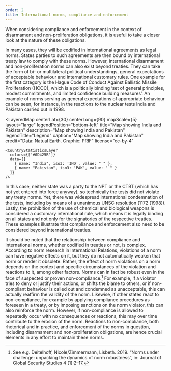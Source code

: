 ```yaml
---
order: 2
title: International norms, compliance and enforcement
---
```



<LectureVideo smil="/lu13/HSFK-PC_LU13-CH02_17b_250422.smil" provider="video-stream">

  When considering compliance and enforcement in the context of disarmament and non-proliferation obligations, it is useful to take a closer look at the nature of these obligations.

  <Figure
    size="medium"
    src="LU13_inhalte_grafiken_f_28032025_pfade_Grafiken_5.svg"
    caption=""
    alt=""
    credit="Grübelfabrik (CC BY-NC-SA)"
    license=""
  ></Figure>

  In many cases, they will be codified in international agreements as legal norms. States parties to such agreements are then bound by international treaty law to comply with these norms. However, international disarmament and non-proliferation norms can also exist beyond treaties. They can take the form of bi- or multilateral political understandings, general expectations of acceptable behaviour and international customary rules. One example for the first category is the Hague Code of Conduct Against Ballistic Missile Proliferation (HCOC), which is a politically binding ‘set of general principles, modest commitments, and limited confidence building measures’. An example of norms serving as general expectations of appropriate behaviour can be seen, for instance, in the reactions to the nuclear tests India and Pakistan carried out in 1998.

  <LayeredMap
    centerLat={30}
    centerLong={90}
    mapScale={5}
    layout="large"
    legendPosition="bottom-left"
    title="Map showing India and Pakistan"
    description="Map showing India and Pakistan"
    legendTitle="Legend"
    caption="Map showing India and Pakistan"
    credit="Data: Natual Earth. Graphic: PRIF"
    license="cc-by-4"
  >
    <CountryStatisticsLayer
      colors={['#0D425B']}
      data={[
        { name: "India", iso3: 'IND', value: " " },
        { name: "Pakistan", iso3: 'PAK', value: " " }
      ]}
    />
  </LayeredMap>


  In this case, neither state was a party to the NPT or the CTBT (which has not yet entered into force anyway), so technically the tests did not violate any treaty norms. Yet, there was widespread international condemnation of the tests, including by means of a unanimous UNSC resolution (1172 (1998)). Lastly, the prohibition of the use of chemical and biological weapons is considered a customary international rule, which means it is legally binding on all states and not only for the signatories of the respective treaties. These examples illustrate that compliance and enforcement also need to be considered beyond international treaties.

  It should be noted that the relationship between compliance and international norms, whether codified in treaties or not, is complex. According to norm research in International Relations, violations of a norm can have negative effects on it, but they do not automatically weaken that norm or render it obsolete. Rather, the effect of norm violations on a norm depends on the context and specific circumstances of the violation and reactions to it, among other factors. Norms can in fact be robust even in the face of suspected or proven non-compliance.[^1]  For example, if a violator tries to deny or justify their actions, or shifts the blame to others, or if non-compliant behaviour is called out and condemned as unacceptable, this can actually reaffirm the validity of the norm. Likewise, if other states react to non-compliance, for example by applying compliance procedures as foreseen in a treaty, or by imposing sanctions on the norm violator, this can also reinforce the norm. However, if non-compliance is allowed to repeatedly occur with no consequences or reactions, this may over time contribute to the erosion of the norm. Reactions to non-compliance, both rhetorical and in practice, and enforcement of the norms in question, including disarmament and non-proliferation obligations, are hence crucial elements in any effort to maintain these norms.

</LectureVideo>



[^1]: See e.g. Deitelhoff, Nicole/Zimmermann, Lisbeth. 2019. “Norms under challenge: unpacking the dynamics of norm robustness”, in: Journal of Global Security Studies 4 (1):2–17.
